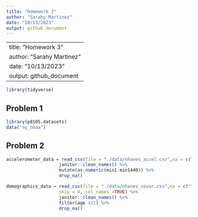 ```yaml
---
title: "Homework 3"
author: "Sarahy Martinez"
date: "10/13/2023"
output: github_document
---
```

---
title: "Homework 3"
author: "Sarahy Martinez"
date: "10/13/2023"
output: github_document
---

```r
library(tidyverse)

```


## Problem 1 

```r
library(p8105.datasets)
data("ny_noaa")
```



## Problem 2 

```r
accelerometer_data = read_csv(file = "./data/nhanes_accel.csv",na = c("", "NA", 999)) %>% 
                    janitor::clean_names() %>% 
                    mutate(as.numeric(min1:min1440)) %>% 
                    drop_na()

demographics_data = read_csv(file = "./data/nhanes_covar.csv",na = c("", "NA", 999),
                    skip = 4, col_names =TRUE) %>% 
                    janitor::clean_names() %>% 
                    filter(age >21) %>% 
                    drop_na()



```

